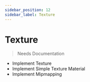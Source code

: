 ```yaml
---
sidebar_position: 12
sidebar_label: Texture
---
```



# Texture

<TextureScene />

> Needs Documentation

- Implement Texture
- Implement Simple Texture Material
- Implement Mipmapping

